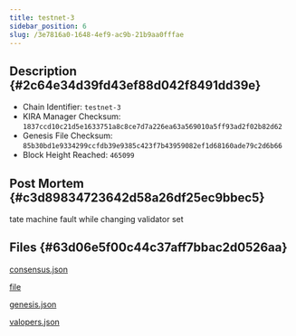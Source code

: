 ```yaml
---
title: testnet-3
sidebar_position: 6
slug: /3e7816a0-1648-4ef9-ac9b-21b9aa0fffae
---
```





## Description {#2c64e34d39fd43ef88d042f8491dd39e}

- Chain Identifier: `testnet-3`
- KIRA Manager Checksum: `1837ccd10c21d5e1633751a8c8ce7d7a226ea63a569010a5ff93ad2f02b82d62`
- Genesis File Checksum: `85b30bd1e9334299ccfdb39e9385c423f7b43959082ef1d68160ade79c2d6b66`
- Block Height Reached: `465099`

## Post Mortem {#c3d89834723642d58a26df25ec9bbec5}


tate machine fault while changing validator set


## Files {#63d06e5f00c44c37aff7bbac2d0526aa}


[consensus.json](https://prod-files-secure.s3.us-west-2.amazonaws.com/9b5bfc45-bdb5-4b46-80e6-aabe3cae64d0/ecfa3888-23cb-46d0-8c40-ed992ee43ec8/consensus.json?X-Amz-Algorithm=AWS4-HMAC-SHA256&X-Amz-Content-Sha256=UNSIGNED-PAYLOAD&X-Amz-Credential=AKIAT73L2G45HZZMZUHI%2F20240312%2Fus-west-2%2Fs3%2Faws4_request&X-Amz-Date=20240312T033336Z&X-Amz-Expires=3600&X-Amz-Signature=e3dd7f3ab5b241c663a27cd7af7c9057bb7414fd41cea8349b2cde4b4aae226c&X-Amz-SignedHeaders=host&x-id=GetObject)


[file](https://prod-files-secure.s3.us-west-2.amazonaws.com/9b5bfc45-bdb5-4b46-80e6-aabe3cae64d0/a3d8b42a-4f4f-4044-95fd-3bad858df489/error.log.md?X-Amz-Algorithm=AWS4-HMAC-SHA256&X-Amz-Content-Sha256=UNSIGNED-PAYLOAD&X-Amz-Credential=AKIAT73L2G45HZZMZUHI%2F20240312%2Fus-west-2%2Fs3%2Faws4_request&X-Amz-Date=20240312T033336Z&X-Amz-Expires=3600&X-Amz-Signature=c9cc9f4fb0c6f0703790c4a5e54cbd61bc78b4d9b4c6f68b8e79b81194554673&X-Amz-SignedHeaders=host&x-id=GetObject)


[genesis.json](https://prod-files-secure.s3.us-west-2.amazonaws.com/9b5bfc45-bdb5-4b46-80e6-aabe3cae64d0/07026a68-5326-45b9-b8cd-9f5c167ff686/genesis.json?X-Amz-Algorithm=AWS4-HMAC-SHA256&X-Amz-Content-Sha256=UNSIGNED-PAYLOAD&X-Amz-Credential=AKIAT73L2G45HZZMZUHI%2F20240312%2Fus-west-2%2Fs3%2Faws4_request&X-Amz-Date=20240312T033336Z&X-Amz-Expires=3600&X-Amz-Signature=81023b0f4e1a2ea0e87f592e606e96b99155fdb576d7558a5ad96d673a35b8b8&X-Amz-SignedHeaders=host&x-id=GetObject)


[valopers.json](https://prod-files-secure.s3.us-west-2.amazonaws.com/9b5bfc45-bdb5-4b46-80e6-aabe3cae64d0/bbc40990-c22c-4b04-9628-479668c26d10/valopers.json?X-Amz-Algorithm=AWS4-HMAC-SHA256&X-Amz-Content-Sha256=UNSIGNED-PAYLOAD&X-Amz-Credential=AKIAT73L2G45HZZMZUHI%2F20240312%2Fus-west-2%2Fs3%2Faws4_request&X-Amz-Date=20240312T033336Z&X-Amz-Expires=3600&X-Amz-Signature=8962a1d80864137f9f0834d1ead3ea0232328610f7883edab6202a4db37a8eb2&X-Amz-SignedHeaders=host&x-id=GetObject)

